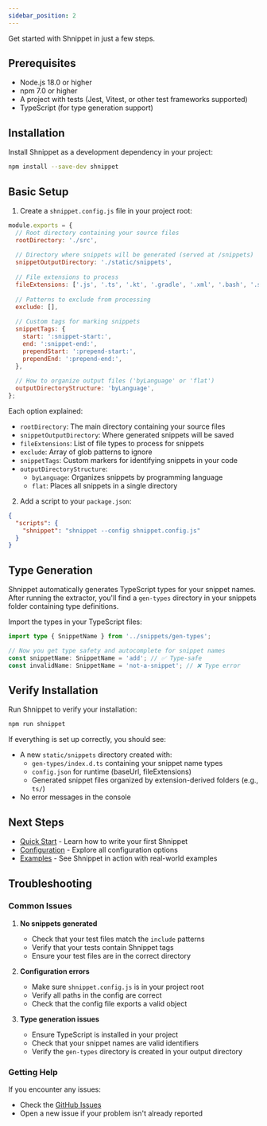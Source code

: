 ```yaml
---
sidebar_position: 2
---
```


Get started with Shnippet in just a few steps.

## Prerequisites

- Node.js 18.0 or higher
- npm 7.0 or higher
- A project with tests (Jest, Vitest, or other test frameworks supported)
- TypeScript (for type generation support)

## Installation

Install Shnippet as a development dependency in your project:

```bash
npm install --save-dev shnippet
```

## Basic Setup

1. Create a `shnippet.config.js` file in your project root:

```javascript
module.exports = {
  // Root directory containing your source files
  rootDirectory: './src',
  
  // Directory where snippets will be generated (served at /snippets)
  snippetOutputDirectory: './static/snippets',
  
  // File extensions to process
  fileExtensions: ['.js', '.ts', '.kt', '.gradle', '.xml', '.bash', '.swift', '.py'],
  
  // Patterns to exclude from processing
  exclude: [],
  
  // Custom tags for marking snippets
  snippetTags: {
    start: ':snippet-start:',
    end: ':snippet-end:',
    prependStart: ':prepend-start:',
    prependEnd: ':prepend-end:',
  },
  
  // How to organize output files ('byLanguage' or 'flat')
  outputDirectoryStructure: 'byLanguage',
};
```

Each option explained:

- `rootDirectory`: The main directory containing your source files
- `snippetOutputDirectory`: Where generated snippets will be saved
- `fileExtensions`: List of file types to process for snippets
- `exclude`: Array of glob patterns to ignore
- `snippetTags`: Custom markers for identifying snippets in your code
- `outputDirectoryStructure`: 
  - `byLanguage`: Organizes snippets by programming language
  - `flat`: Places all snippets in a single directory

2. Add a script to your `package.json`:

```json
{
  "scripts": {
    "shnippet": "shnippet --config shnippet.config.js"
  }
}
```

## Type Generation

Shnippet automatically generates TypeScript types for your snippet names. After running the extractor, you'll find a `gen-types` directory in your snippets folder containing type definitions.

Import the types in your TypeScript files:

```typescript
import type { SnippetName } from '../snippets/gen-types';

// Now you get type safety and autocomplete for snippet names
const snippetName: SnippetName = 'add'; // ✅ Type-safe
const invalidName: SnippetName = 'not-a-snippet'; // ❌ Type error
```

## Verify Installation

Run Shnippet to verify your installation:

```bash
npm run shnippet
```

If everything is set up correctly, you should see:
- A new `static/snippets` directory created with:
  - `gen-types/index.d.ts` containing your snippet name types
  - `config.json` for runtime (baseUrl, fileExtensions)
  - Generated snippet files organized by extension-derived folders (e.g., `ts/`)
- No error messages in the console

## Next Steps

- [Quick Start](./quick-start) - Learn how to write your first Shnippet
- [Configuration](./configuration) - Explore all configuration options
- [Examples](./examples) - See Shnippet in action with real-world examples

## Troubleshooting

### Common Issues

1. **No snippets generated**
   - Check that your test files match the `include` patterns
   - Verify that your tests contain Shnippet tags
   - Ensure your test files are in the correct directory

2. **Configuration errors**
   - Make sure `shnippet.config.js` is in your project root
   - Verify all paths in the config are correct
   - Check that the config file exports a valid object

3. **Type generation issues**
   - Ensure TypeScript is installed in your project
   - Check that your snippet names are valid identifiers
   - Verify the `gen-types` directory is created in your output directory

### Getting Help

If you encounter any issues:
- Check the [GitHub Issues](https://github.com/dayhaysoos/shnippet/issues)
- Open a new issue if your problem isn't already reported